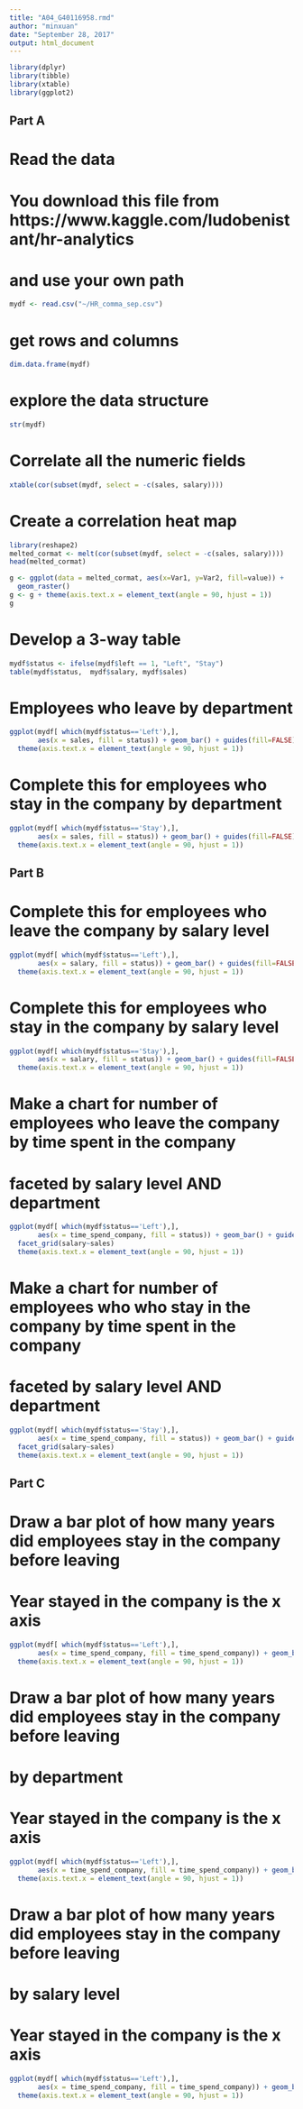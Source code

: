 ---
title: "A04_G40116958.rmd"
author: "minxuan"
date: "September 28, 2017"
output: html_document
---

```{r}
library(dplyr)
library(tibble)
library(xtable)
library(ggplot2)
```

## Part A

# Read the data
# You download this file from https://www.kaggle.com/ludobenistant/hr-analytics
# and use your own path 

```{r}
mydf <- read.csv("~/HR_comma_sep.csv")
```

# get rows and columns

```{r}
dim.data.frame(mydf)
```

# explore the data structure

```{r}
str(mydf)
```

# Correlate all the numeric fields

```{r}
xtable(cor(subset(mydf, select = -c(sales, salary))))
```

# Create a correlation heat map

```{r}
library(reshape2)
melted_cormat <- melt(cor(subset(mydf, select = -c(sales, salary))))
head(melted_cormat)

g <- ggplot(data = melted_cormat, aes(x=Var1, y=Var2, fill=value)) + 
  geom_raster()
g <- g + theme(axis.text.x = element_text(angle = 90, hjust = 1))
g
```

# Develop a 3-way table

```{r}
mydf$status <- ifelse(mydf$left == 1, "Left", "Stay")
table(mydf$status,  mydf$salary, mydf$sales)
```

# Employees who leave by department

```{r}
ggplot(mydf[ which(mydf$status=='Left'),], 
       aes(x = sales, fill = status)) + geom_bar() + guides(fill=FALSE) + 
  theme(axis.text.x = element_text(angle = 90, hjust = 1)) 
```

# Complete this for employees who stay in the company by department

```{r}
ggplot(mydf[ which(mydf$status=='Stay'),], 
       aes(x = sales, fill = status)) + geom_bar() + guides(fill=FALSE) + 
  theme(axis.text.x = element_text(angle = 90, hjust = 1)) 
```


## Part B

# Complete this for employees who leave the company by salary level 

```{r}
ggplot(mydf[ which(mydf$status=='Left'),], 
       aes(x = salary, fill = status)) + geom_bar() + guides(fill=FALSE) + 
  theme(axis.text.x = element_text(angle = 90, hjust = 1)) 
```

# Complete this for employees who stay in the company by salary level 

```{r}
ggplot(mydf[ which(mydf$status=='Stay'),], 
       aes(x = salary, fill = status)) + geom_bar() + guides(fill=FALSE) + 
  theme(axis.text.x = element_text(angle = 90, hjust = 1)) 
```

# Make a chart for number of employees who leave the company by time spent in the company
# faceted by salary level AND department

```{r}
ggplot(mydf[ which(mydf$status=='Left'),], 
       aes(x = time_spend_company, fill = status)) + geom_bar() + guides(fill=FALSE) +
  facet_grid(salary~sales)
  theme(axis.text.x = element_text(angle = 90, hjust = 1)) 
```

# Make a chart for number of employees who who stay in the company by time spent in the company 
# faceted by salary level AND department

```{r}
ggplot(mydf[ which(mydf$status=='Stay'),], 
       aes(x = time_spend_company, fill = status)) + geom_bar() + guides(fill=FALSE) +
  facet_grid(salary~sales)
  theme(axis.text.x = element_text(angle = 90, hjust = 1)) 
```


## Part C
# Draw a bar plot of how many years did employees stay in the company before leaving
# Year stayed in the company is the x axis

```{r}
ggplot(mydf[ which(mydf$status=='Left'),], 
       aes(x = time_spend_company, fill = time_spend_company)) + geom_bar() + guides(fill=FALSE) + 
  theme(axis.text.x = element_text(angle = 90, hjust = 1))
```

# Draw a bar plot of how many years did employees stay in the company before leaving
# by department
# Year stayed in the company is the x axis

```{r}
ggplot(mydf[ which(mydf$status=='Left'),], 
       aes(x = time_spend_company, fill = time_spend_company)) + geom_bar() + guides(fill=FALSE) + facet_grid(.~sales)+
  theme(axis.text.x = element_text(angle = 90, hjust = 1))
```

# Draw a bar plot of how many years did employees stay in the company before leaving
# by salary level
# Year stayed in the company is the x axis

```{r}
ggplot(mydf[ which(mydf$status=='Left'),], 
       aes(x = time_spend_company, fill = time_spend_company)) + geom_bar() + guides(fill=FALSE) + facet_grid(.~salary)+
  theme(axis.text.x = element_text(angle = 90, hjust = 1))
```
